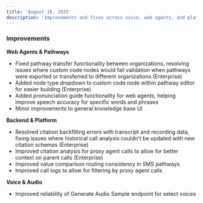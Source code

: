 ```yaml
---
title: 'August 18, 2025'
description: 'Improvements and fixes across voice, web agents, and platform'
---
```


### Improvements

**Web Agents & Pathways**
- Fixed pathway transfer functionality between organizations, resolving issues where custom code nodes would fail validation when pathways were exported or transferred to different organizations (Enterprise)
- Added node type dropdown to custom code node within pathway editor for easier building (Enterprise)
- Added pronunciation guide functionality for web agents, helping improve speech accuracy for specific words and phrases
- Minor improvements to general knowledge base UI

**Backend & Platform**
- Resolved citation backfilling errors with transcript and recording data, fixing issues where historical call analysis couldn't be updated with new citation schemas (Enterprise)
- Improved citation analysis for proxy agent calls to allow for better context on parent calls (Enterprise)
- Improved value comparison routing consistency in SMS pathways
- Improved call logs to allow for filtering by proxy agent calls

**Voice & Audio**
- Improved reliability of Generate Audio Sample endpoint for select voices